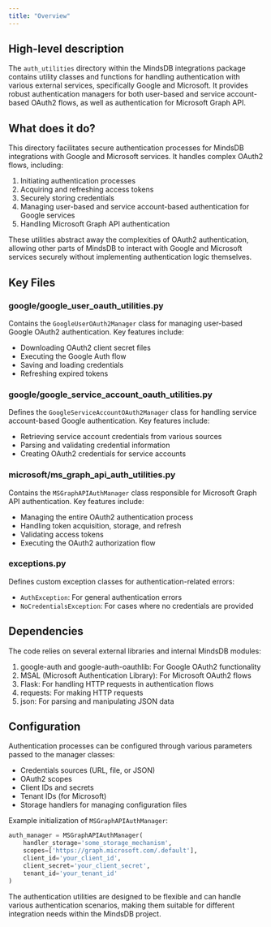 ```yaml
---
title: "Overview"
---
```


## High-level description
The `auth_utilities` directory within the MindsDB integrations package contains utility classes and functions for handling authentication with various external services, specifically Google and Microsoft. It provides robust authentication managers for both user-based and service account-based OAuth2 flows, as well as authentication for Microsoft Graph API.

## What does it do?
This directory facilitates secure authentication processes for MindsDB integrations with Google and Microsoft services. It handles complex OAuth2 flows, including:

1. Initiating authentication processes
2. Acquiring and refreshing access tokens
3. Securely storing credentials
4. Managing user-based and service account-based authentication for Google services
5. Handling Microsoft Graph API authentication

These utilities abstract away the complexities of OAuth2 authentication, allowing other parts of MindsDB to interact with Google and Microsoft services securely without implementing authentication logic themselves.

## Key Files

### google/google_user_oauth_utilities.py
Contains the `GoogleUserOAuth2Manager` class for managing user-based Google OAuth2 authentication. Key features include:
- Downloading OAuth2 client secret files
- Executing the Google Auth flow
- Saving and loading credentials
- Refreshing expired tokens

### google/google_service_account_oauth_utilities.py
Defines the `GoogleServiceAccountOAuth2Manager` class for handling service account-based Google authentication. Key features include:
- Retrieving service account credentials from various sources
- Parsing and validating credential information
- Creating OAuth2 credentials for service accounts

### microsoft/ms_graph_api_auth_utilities.py
Contains the `MSGraphAPIAuthManager` class responsible for Microsoft Graph API authentication. Key features include:
- Managing the entire OAuth2 authentication process
- Handling token acquisition, storage, and refresh
- Validating access tokens
- Executing the OAuth2 authorization flow

### exceptions.py
Defines custom exception classes for authentication-related errors:
- `AuthException`: For general authentication errors
- `NoCredentialsException`: For cases where no credentials are provided

## Dependencies
The code relies on several external libraries and internal MindsDB modules:

1. google-auth and google-auth-oauthlib: For Google OAuth2 functionality
2. MSAL (Microsoft Authentication Library): For Microsoft OAuth2 flows
3. Flask: For handling HTTP requests in authentication flows
4. requests: For making HTTP requests
5. json: For parsing and manipulating JSON data

## Configuration
Authentication processes can be configured through various parameters passed to the manager classes:

- Credentials sources (URL, file, or JSON)
- OAuth2 scopes
- Client IDs and secrets
- Tenant IDs (for Microsoft)
- Storage handlers for managing configuration files

Example initialization of `MSGraphAPIAuthManager`:

```python
auth_manager = MSGraphAPIAuthManager(
    handler_storage='some_storage_mechanism',
    scopes=['https://graph.microsoft.com/.default'],
    client_id='your_client_id',
    client_secret='your_client_secret',
    tenant_id='your_tenant_id'
)
```

The authentication utilities are designed to be flexible and can handle various authentication scenarios, making them suitable for different integration needs within the MindsDB project.